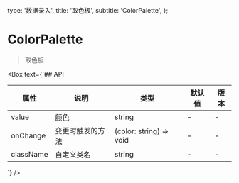   type: '数据录入',
  title: '取色板',
  subtitle: 'ColorPalette',
};

<Box>

# ColorPalette

> 取色板

<Snapshot name="color-palette" />
</Box>

<Box text={`## API

| 属性      | 说明             | 类型                    | 默认值 | 版本 |
| --------- | ---------------- | ----------------------- | ------ | ---- |
| value     | 颜色             | string                  | -      | -    |
| onChange  | 变更时触发的方法 | (color: string) => void | -      | -    |
| className | 自定义类名       | string                  | -      | -    |

`} />
